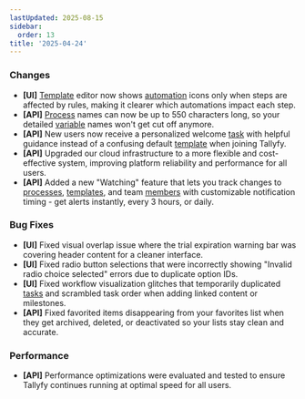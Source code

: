 ```yaml
---
lastUpdated: 2025-08-15
sidebar:
  order: 13
title: '2025-04-24'
---
```


### Changes

- **[UI]** [Template](/products/pro/documenting/templates/) editor now shows [automation](/products/pro/documenting/templates/automations/) icons only when steps are affected by rules, making it clearer which automations impact each step.
- **[API]** [Process](/products/pro/tracking-and-tasks/processes/) names can now be up to 550 characters long, so your detailed [variable](/products/pro/documenting/templates/variables/) names won't get cut off anymore.
- **[API]** New users now receive a personalized welcome [task](/products/pro/tracking-and-tasks/tasks/) with helpful guidance instead of a confusing default [template](/products/pro/documenting/templates/) when joining Tallyfy.
- **[API]** Upgraded our cloud infrastructure to a more flexible and cost-effective system, improving platform reliability and performance for all users.
- **[API]** Added a new "Watching" feature that lets you track changes to [processes](/products/pro/tracking-and-tasks/processes/), [templates](/products/pro/documenting/templates/), and team [members](/products/pro/documenting/members/) with customizable notification timing - get alerts instantly, every 3 hours, or daily.

### Bug Fixes

- **[UI]** Fixed visual overlap issue where the trial expiration warning bar was covering header content for a cleaner interface.
- **[UI]** Fixed radio button selections that were incorrectly showing "Invalid radio choice selected" errors due to duplicate option IDs.
- **[UI]** Fixed workflow visualization glitches that temporarily duplicated [tasks](/products/pro/tracking-and-tasks/tasks/) and scrambled task order when adding linked content or milestones.
- **[API]** Fixed favorited items disappearing from your favorites list when they get archived, deleted, or deactivated so your lists stay clean and accurate.

### Performance

- **[API]** Performance optimizations were evaluated and tested to ensure Tallyfy continues running at optimal speed for all users.